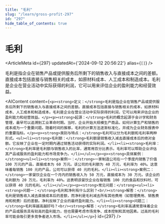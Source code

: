 ```yaml
---
title: "毛利"
slug: "/learn/gross-profit-297"
id: "297"
hide_table_of_contents: true
---
```



# 毛利

<ArticleMeta id={297} updatedAt={'2024-09-12 20:56:22'} alias={`[]`} />
<div className='border-solid border-b border-t-0 my-4 border-[var(--ifm-color-gray-300)]' />

毛利是指企业在销售产品或提供服务后所剩下的销售收入与直接成本之间的差额。直接成本包括直接与销售相关的成本，如原材料成本、人工成本和制造成本。毛利是企业在营业活动中实际获得的利润，它可以用来评估企业的盈利能力和经营效益。

<AIContent content={`<p><strong>定义：</strong>毛利是指企业在销售产品或提供服务后所剩下的销售收入与直接成本之间的差额。直接成本包括直接与销售相关的成本，如原材料成本、人工成本和制造成本。毛利是企业在营业活动中实际获得的利润，它可以用来评估企业的盈利能力和经营效益。</p><p><strong>起源：</strong>毛利的概念起源于会计学和财务管理，最早可以追溯到工业革命时期。当时，企业开始大规模生产商品，如何计算生产和销售的成本成为一个重要问题。随着时间的推移，毛利的计算方法逐渐标准化，并成为企业财务报表中的重要指标。</p><p><strong>类别与特点：</strong>毛利可以分为毛利额和毛利率两种形式。<ul><li><strong>毛利额：</strong>毛利额是销售收入减去直接成本后的绝对金额。它反映了企业在一定时期内通过销售活动获得的实际利润。</li><li><strong>毛利率：</strong>毛利率是毛利额与销售收入的比率，通常用百分比表示。毛利率可以帮助企业评估其产品或服务的盈利能力和市场竞争力。</li></ul></p><p><strong>具体案例：</strong><ul><li><strong>案例一：</strong>一家制造公司在一个季度内销售了价值 100 万元的产品，直接成本为 60 万元。该公司的毛利额为 40 万元，毛利率为 40%。这意味着每销售 100 元的产品，公司可以获得 40 元的毛利。</li><li><strong>案例二：</strong>一家餐饮企业在一个月内的销售收入为 50 万元，直接成本为 30 万元。该企业的毛利额为 20 万元，毛利率为 40%。这表明该餐饮企业在每销售 100 元的食品和饮料时，可以获得 40 元的毛利。</li></ul></p><p><strong>常见问题：</strong><ul><li><strong>问题一：</strong>毛利和净利有什么区别？<br/><strong>解答：</strong>毛利是销售收入减去直接成本后的差额，而净利是毛利减去所有其他费用（如管理费用、销售费用和税费）后的差额。净利反映了企业的最终盈利能力。</li><li><strong>问题二：</strong>毛利率越高越好吗？<br/><strong>解答：</strong>毛利率高通常意味着企业的产品或服务具有较高的盈利能力，但也需要考虑市场竞争、成本控制和其他因素。过高的毛利率可能会吸引更多竞争者进入市场。</li></ul></p>`} id={297} />
